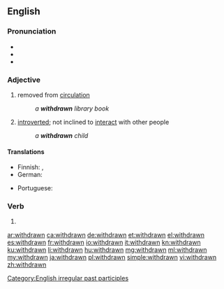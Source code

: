 ==English==

===Pronunciation===
* {{IPA|/wɪðˈdɹɔːn/|/wɪθˈdɹɔːn/|lang=en}}
* {{audio|en-us-withdrawn.ogg|Audio (US)|lang=en}}
* {{rhymes|ɔːn|lang=en}}

===Adjective===
{{en-adj}}

# removed from [[circulation]]
#: ''a '''withdrawn''' library book''
# [[introverted]]; not inclined to [[interact]] with other people
#: ''a '''withdrawn''' child''

====Translations====
{{trans-top|introvert}}
* Finnish: {{t|fi|fisisäänpäinkääntynyt}}, {{t+|fi|sulkeutunut}}
* German: {{t+|de|verschlossen}}
{{trans-mid}}
* Portuguese: {{t+|pt|introvertido|m}}
{{trans-bottom}}

===Verb===
{{head|en|past participle}}

# {{past participle of|withdraw|lang=en|nocat=1}}

[[Category:English irregular past participles]]

[[ar:withdrawn]]
[[ca:withdrawn]]
[[de:withdrawn]]
[[et:withdrawn]]
[[el:withdrawn]]
[[es:withdrawn]]
[[fr:withdrawn]]
[[io:withdrawn]]
[[it:withdrawn]]
[[kn:withdrawn]]
[[ku:withdrawn]]
[[li:withdrawn]]
[[hu:withdrawn]]
[[mg:withdrawn]]
[[ml:withdrawn]]
[[my:withdrawn]]
[[ja:withdrawn]]
[[pl:withdrawn]]
[[simple:withdrawn]]
[[vi:withdrawn]]
[[zh:withdrawn]]